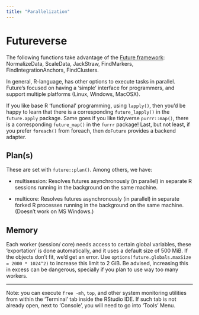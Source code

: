 ```yaml
---
title: "Parallelization"
---
```


# Futureverse

The following functions take advantage of the [Future framework](https://www.futureverse.org): NormalizeData, ScaleData, JackStraw, FindMarkers, FindIntegrationAnchors, FindClusters.

In general, R-language, has other options to execute tasks in parallel.
Future's focused on having a 'simple' interface for programmers, and support multiple platforms (Linux, Windows, MacOSX).

If you like base R 'functional' programming, using `lapply()`, then you'd be happy to learn that there is a corresponding `future_lapply()` in the `future.apply` package.
Same goes if you like tidyverse `purrr::map()`, there is a corresponding `future_map()` in the `furrr` package!
Last, but not least, if you prefer `foreach()` from foreach, then `doFuture` provides a backend adapter.

## Plan(s)

These are set with `future::plan()`.
Among others, we have:

-   multisession: Resolves futures asynchronously (in parallel) in separate R sessions running in the background on the same machine.

-   multicore: Resolves futures asynchronously (in parallel) in separate forked R processes running in the background on the same machine.
    (Doesn't work on MS Windows.)

## Memory

Each worker (session/ core) needs access to certain global variables, these 'exportation' is done automatically, and it uses a default size of 500 MiB.
If the objects don't fit, we'd get an error.
Use `options(future.globals.maxSize = 2000 * 1024^2)` to increase this limit to 2 GiB.
Be advised, increasing this in excess can be dangerous, specially if you plan to use way too many workers.

------------------------------------------------------------------------

Note: you can execute `free -mh`, `top`, and other system monitoring utilities from within the 'Terminal' tab inside the RStudio IDE. If such tab is not already open, next to 'Console', you will need to go into 'Tools' Menu.
